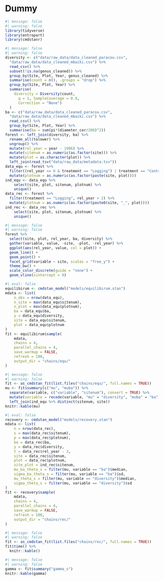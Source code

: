 # Dummy {.unnumbered}

```r
#| message: false
#| warning: false
library(tidyverse)
library(entropart)
library(cmdstanr)
```

```r
#| message: false
#| warning: false
diversity <- c("data/raw_data/data_cleaned_paracou.csv",
  "data/raw_data/data_cleaned_mbaiki.csv") %>% 
  read_csv() %>% 
  subset(!is.na(genus_cleaned)) %>%
  group_by(Site, Plot, Year, genus_cleaned) %>%
  summarise(count = n(), .groups = "drop") %>%
  group_by(Site, Plot, Year) %>%
  summarise(
    diversity = Diversity(count,
      q = 1, SampleCoverage = 0.9,
      Correction = "None")
  )
ba <- c("data/raw_data/data_cleaned_paracou.csv",
  "data/raw_data/data_cleaned_mbaiki.csv") %>% 
  read_csv() %>% 
  group_by(Site, Plot, Year) %>% 
  summarise(ba = sum(pi*(diameter_cor/200)^2))
forest <- left_join(diversity, ba) %>%
  rename_all(tolower) %>% 
  ungroup() %>% 
  mutate(rel_year = year - 1986) %>% 
  mutate(sitenum = as.numeric(as.factor(site))) %>% 
  mutate(plot = as.character(plot)) %>% 
  left_join(read_tsv("data/raw_data/metadata.tsv"))
data_equ <- forest %>%
  filter((rel_year <= 0 & treatment == "Logging") | treatment == "Control") %>%
  mutate(plotnum = as.numeric(as.factor(paste(site, plot))))
ind_equ <- data_equ %>%
    select(site, plot, sitenum, plotnum) %>%
    unique()
data_rec <- forest %>%
  filter(treatment == "Logging", rel_year > 2) %>%
  mutate(plotnum = as.numeric(as.factor(paste0(site, "_", plot))))
ind_rec <- data_rec %>%
    select(site, plot, sitenum, plotnum) %>%
    unique()
```

```r
#| message: false
#| warning: false
forest %>% 
  select(site, plot, rel_year, ba, diversity) %>% 
  gather(variable, value, -site, -plot, -rel_year) %>% 
  ggplot(aes(rel_year, value, col = plot)) +
  geom_line() +
  geom_point() +
  facet_grid(variable ~ site, scales = "free_y") +
  theme_bw() +
  scale_color_discrete(guide = "none") +
  geom_vline(xintercept = 0)
```

```r
#| eval: false
equilibirum <- cmdstan_model("models/equilibirum.stan")
mdata <- list(
    n_obs = nrow(data_equ),
    n_site = max(data_equ$sitenum),
    n_plot = max(data_equ$plotnum),
    ba = data_equ$ba,
    y = data_equ$diversity,
    site = data_equ$sitenum,
    plot = data_equ$plotnum
)
fit <- equilibirum$sample(
    mdata,
    chains = 4,
    parallel_chains = 4,
    save_warmup = FALSE,
    refresh = 100,
    output_dir = "chains/equ/"
)
```

```r
#| message: false
#| warning: false
fit <- as_cmdstan_fit(list.files("chains/equ/", full.names = TRUE))
mu <- fit$summary(c("mu", "muba")) %>% 
  separate(variable, c("variable", "sitenum"), convert = TRUE) %>% 
  mutate(variable = recode(variable, "mu" = "diversity", "muba" = "ba")) %>% 
  left_join(ind_equ %>% distinct(sitenum, site))
knitr::kable(mu)
```

```r
#| eval: false
recovery <- cmdstan_model("models/recovery.stan")
mdata <- list(
    n = nrow(data_rec),
    s = max(data_rec$sitenum),
    p = max(data_rec$plotnum),
    ba = data_rec$ba,
    y = data_rec$diversity,
    t = data_rec$rel_year - 3,
    site = data_rec$sitenum,
    plot = data_rec$plotnum,
    site_plot = ind_rec$sitenum,
    mu_ba_theta_s = filter(mu, variable == "ba")$median,
    sigma_ba_theta_s = filter(mu, variable == "ba")$sd,
    mu_theta_s = filter(mu, variable == "diversity")$median,
    sigma_theta_s = filter(mu, variable == "diversity")$sd
)
fit <- recovery$sample(
    mdata,
    chains = 4,
    parallel_chains = 4,
    save_warmup = FALSE,
    refresh = 100,
    output_dir = "chains/rec/"
)
```

```r
#| message: false
#| warning: false
fit <- as_cmdstan_fit(list.files("chains/rec/", full.names = TRUE))
fit$time() %>% 
  knitr::kable()
```

```r
#| message: false
#| warning: false
gamma <- fit$summary("gamma_s")
knitr::kable(gamma)
```
